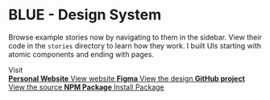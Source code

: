 
<Meta title="Introduction" />

<style>
  {`
    .subheading {
      --mediumdark: '#999999';
      font-weight: 900;
      font-size: 13px;
      color: #999;
      letter-spacing: 6px;
      line-height: 24px;
      text-transform: uppercase;
      margin-bottom: 12px;
      margin-top: 40px;
    }

    .link-list {
      display: grid;
      grid-template-columns: 1fr;
      grid-template-rows: 1fr 1fr;
      row-gap: 10px;
    }

    @media (min-width: 620px) {
      .link-list {
        row-gap: 20px;
        column-gap: 20px;
        grid-template-columns: 1fr 1fr;
      }
    }

    @media all and (-ms-high-contrast:none) {
    .link-list {
        display: -ms-grid;
        -ms-grid-columns: 1fr 1fr;
        -ms-grid-rows: 1fr 1fr;
      }
    }

    .link-item {
      display: block;
      padding: 20px 30px 20px 15px;
      border: 1px solid #00000010;
      border-radius: 5px;
      transition: background 150ms ease-out, border 150ms ease-out, transform 150ms ease-out;
      color: #333333;
      display: flex;
      align-items: flex-start;
    }

    .link-item:hover {
      border-color: #1EA7FD50;
      transform: translate3d(0, -3px, 0);
      box-shadow: rgba(0, 0, 0, 0.08) 0 3px 10px 0;
    }

    .link-item:active {
      border-color: #1EA7FD;
      transform: translate3d(0, 0, 0);
    }

    .link-item strong {
      font-weight: 700;
      display: block;
      margin-bottom: 2px;
    }

    .link-item img {
      height: 40px;
      width: 40px;
      margin-right: 15px;
      flex: none;
    }

    .link-item span {
      font-size: 14px;
      line-height: 20px;
    }

    .tip {
      display: inline-block;
      border-radius: 1em;
      font-size: 11px;
      line-height: 12px;
      font-weight: 700;
      background: #E7FDD8;
      color: #66BF3C;
      padding: 4px 12px;
      margin-right: 10px;
      vertical-align: top;
    }

    .tip-wrapper {
      font-size: 13px;
      line-height: 20px;
      margin-top: 40px;
      margin-bottom: 40px;
    }

    .tip-wrapper code {
      font-size: 12px;
      display: inline-block;
    }
  `}
</style>

# BLUE - Design System

Browse example stories now by navigating to them in the sidebar.
View their code in the `stories` directory to learn how they work.
I built UIs starting with atomic components and ending with pages.


<div className="subheading">Visit</div>

<div className="link-list">
 <a className="link-item" href="https://ciaranrdnr.github.io/" target="_blank">
    <span>
      <strong>Personal Website</strong>
      View website
    </span>
  </a>
  <a className="link-item" href="https://www.figma.com/proto/rWvT9ovtA7g7vOl1tjWqJb/Untitled?node-id=24%3A216&scaling=contain&page-id=0%3A1" target="_blank">
    <span>
      <strong>Figma</strong>
      View the design
    </span>
  </a>
  <a className="link-item" href="https://github.com/ciaranrdnr/my-ds" target="_blank">
    <span>
      <strong>GitHub project</strong>
      View the source
    </span>
  </a>
  <a className="link-item" href="https://github.com/ciaranrdnr/my-ds" target="_blank">
    <span>
      <strong>NPM Package</strong>
      Install Package
    </span>
  </a>
</div>

